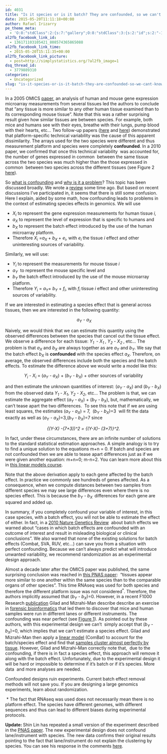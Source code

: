 ```yaml
---
id: 4031
title: "Is it species or is it batch? They are confounded, so we can't know"
date: 2015-05-20T11:11:18+00:00
author: Rafael Irizarry
pe_theme_meta:
  - 'O:8:"stdClass":2:{s:7:"gallery";O:8:"stdClass":3:{s:2:"id";s:2:"-1";s:5:"width";s:0:"";s:6:"height";s:0:"";}s:5:"video";O:8:"stdClass":1:{s:2:"id";s:2:"-1";}}'
al2fb_facebook_link_id:
  - 136171103105421_808574365865088
al2fb_facebook_link_time:
  - 2015-05-20T15:11:35+00:00
al2fb_facebook_link_picture:
  - post=http://simplystatistics.org/?al2fb_image=1
dsq_thread_id:
  - 3779889310
categories:
  - Uncategorized
slug: "is-it-species-or-is-it-batch-they-are-confounded-so-we-cant-know"
---
```

In a 2005 OMICS <a href="http://online.liebertpub.com/doi/abs/10.1089/153623104773547462" target="_blank">paper</a>, an analysis of human and mouse gene expression microarray measurements from several tissues led the authors to conclude that "any tissue is more similar to any other human tissue examined than to its corresponding mouse tissue". Note that this was a rather surprising result given how similar tissues are between species. For example, both mice and humans see with their eyes, breathe with their lungs, pump blood with their hearts, etc... Two follow-up papers (<a href="http://mbe.oxfordjournals.org/content/23/3/530.abstract?ijkey=2c3d98666afbc99949fdcf514f10e3fedadee259&keytype2=tf_ipsecsha" target="_blank">here</a> and <a href="http://mbe.oxfordjournals.org/content/24/6/1283.abstract?ijkey=366fdf09da56a5dd0cfdc5f74082d9c098ae7801&keytype2=tf_ipsecsha" target="_blank">here</a>) demonstrated that platform-specific technical variability was the cause of this apparent dissimilarity. The arrays used for the two species were different and thus measurement platform and species were completely **confounded**. In a 2010 paper, we confirmed that once this technical variability  was accounted for, the number of genes expressed in common  between the same tissue across the two species was much higher than the those expressed in common  between two species across the different tissues (see Figure 2 <a href="http://nar.oxfordjournals.org/content/39/suppl_1/D1011.full" target="_blank">here</a>).

So [what is confounding](http://genomicsclass.github.io/book/pages/confounding.html) and [why is it a problem](http://www.nature.com/ng/journal/v39/n7/full/ng0707-807.html)? This topic has been discussed broadly. We wrote a [review](http://www.nature.com/nrg/journal/v11/n10/full/nrg2825.html) some time ago. But based on recent discussions I've participated in, it seems that there is still some confusion. Here I explain, aided by some math, how confounding leads to problems in the context of estimating species effects in genomics. We will use

  * _X<sub>i</sub>_ to represent the gene expression measurements for human tissue _i,_
  * _a<sub>X</sub>_ to represent the level of expression that is specific to humans and
  * _b<sub>X</sub>_ to represent the batch effect introduced by the use of the human microarray platform.
  * Therefore _X<sub>i</sub>_ =_a<sub>X </sub>_+ _b<sub>X </sub>_+ _e<sub>i</sub>_, with _e<sub>i</sub>_ the tissue _i_ effect and other uninteresting sources of variability.

Similarly, we will use:

  * _Y<sub>i</sub>_ to represent the measurements for mouse tissue _i_
  * _a<sub>Y</sub>_  to represent the mouse specific level and
  * _b<sub>Y</sub>_ the batch effect introduced by the use of the mouse microarray platform.
  * Therefore _Y_<sub>i</sub> = _a<sub>Y</sub>_+ _b<sub>Y</sub>_ + _f<sub>i</sub>_, with _f<sub>i</sub>_ tissue _i_ effect and other uninteresting sources of variability.

If we are interested in estimating a species effect that is general across tissues, then we are interested in the following quantity:

<p style="text-align: center;">
   <em>a<sub>Y</sub> - a<sub>X</sub></em>
</p>

Naively, we would think that we can estimate this quantity using the observed differences between the species that cancel out the tissue effect. We observe a difference for each tissue: _Y<sub>1 </sub>_ - _X<sub>1 </sub>_, _Y<sub>2</sub>_ - _X<sub>2 </sub>_, etc... The problem is that _a<sub>X</sub>_ and _b<sub>X</sub>_ are always together as are _a<sub>Y</sub>_ and _b<sub>Y</sub>_. We say that the batch effect _b<sub>X</sub>_ is **confounded** with the species effect _a<sub>X</sub>_. Therefore, on average, the observed differences include both the species and the batch effects. To estimate the difference above we would write a model like this:

<p style="text-align: center;">
  <em>Y<sub>i</sub></em> - <em>X<sub>i</sub></em> = (<em>a<sub>Y</sub> - a<sub>X</sub></em>) + (<em>b<sub>Y</sub> - b<sub>X</sub></em>) + other sources of variability
</p>

<p style="text-align: left;">
  and then estimate the unknown quantities of interest: (<em>a<sub>Y</sub> - a<sub>X</sub></em>) and (<em>b<sub>Y</sub> - b<sub>X</sub></em>) from the observed data <em>Y<sub>1</sub></em> - <em>X<sub>1</sub></em>, <em>Y<sub>2</sub></em> - <em>X<sub>2</sub></em>, etc... The problem is that, we can estimate the aggregate effect (<em>a<sub>Y</sub> - a<sub>X</sub></em>) + (<em>b<sub>Y</sub> - b<sub>X</sub></em>), but, mathematically, we can't tease apart the two differences.  To see this note that if we are using least squares, the estimates (<em>a<sub>Y</sub> - a<sub>X</sub></em>) = 7,  (<em>b<sub>Y</sub> - b<sub>X</sub></em>)=3  will fit the data exactly as well as (<em>a<sub>Y</sub> - a<sub>X</sub></em>)=3,(<em>b<sub>Y</sub> - b<sub>X</sub></em>)=7 since
</p>

<p style="text-align: center;">
  <em>{(Y-X) -(7+3))^2 = {(Y-X)- (3+7)}^2.</em>
</p>

<p style="text-align: left;">
  In fact, under these circumstances, there are an infinite number of solutions to the standard statistical estimation approaches. A simple analogy is to try to find a unique solution to the equations m+n = 0. If batch and species are not confounded then we are able to tease apart differences just as if we were given another equation: m+n=0; m-n=2. You can learn more about this in <a href="https://www.edx.org/course/introduction-linear-models-matrix-harvardx-ph525-2x">this linear models course</a>.
</p>

<p style="text-align: left;">
  Note that the above derivation apply to each gene affected by the batch effect. In practice we commonly see hundreds of genes affected. As a consequence, when we compute distances between two samples from different species we may see large differences even where there is no species effect. This is because the <em>b<sub>Y</sub> - b<sub>X  </sub></em>differences for each gene are squared and added up.
</p>

<p style="text-align: left;">
  In summary, if you completely confound your variable of interest, in this case species, with a batch effect, you will not be able to estimate the effect of either. In fact, in a <a href="http://www.nature.com/nrg/journal/v11/n10/full/nrg2825.html">2010 Nature Genetics Review</a>  about batch effects we warned about "cases in which batch effects are confounded with an outcome of interest and result in misleading biological or clinical conclusions". We also warned that none of the existing solutions for batch effects (Combat, SVA, RUV, etc...) can save you from a situation with perfect confounding. Because we can't always predict what will introduce unwanted variability, we recommend randomization as an experimental design approach.
</p>

<p style="text-align: left;">
  Almost a decade later after the OMICS paper was published, the same surprising conclusion was reached in <a href="http://www.pnas.org/content/111/48/17224.abstract" target="_blank">this PNAS paper</a>:  "tissues appear more similar to one another within the same species than to the comparable organs of other species". This time RNAseq was used for both species and therefore the different platform issue was not considered<sup>*</sup>. Therefore, the authors implicitly assumed that (<em>b<sub>Y</sub> - b<sub>X</sub></em>)=0. However, in a recent F1000 Research <a href="http://f1000research.com/articles/4-121/v1" target="_blank">publication</a> Gilad and Mizrahi-Man describe describe an exercise in <a href="http://projecteuclid.org/euclid.aoas/1267453942">forensic bioinformatics</a> that led them to discover that mice and human samples were run in different lanes or different instruments. The confounding was near perfect (see <a href="https://f1000researchdata.s3.amazonaws.com/manuscripts/7019/9f5f4330-d81d-46b8-9a3f-d8cb7aaf577e_figure1.gif">Figure 1</a>). As pointed out by these authors, with this experimental design we can't  simply accept that (<em>b<sub>Y</sub> - b<sub>X</sub></em>)=0, which implies that we can't estimate a species effect. Gilad and Mizrahi-Man then apply a <a href="http://biostatistics.oxfordjournals.org/content/8/1/118.abstract">linear model</a> (ComBat) to account for the batch/species effect and find that <a href="https://f1000researchdata.s3.amazonaws.com/manuscripts/7019/9f5f4330-d81d-46b8-9a3f-d8cb7aaf577e_figure3.gif">samples cluster almost perfectly by tissue</a>. However, Gilad and Mizrahi-Man correctly note that,  due to the confounding, if there is in fact a species effect, this approach will remove it along with the batch effect. Unfortunately, due to the experimental design it will be hard or impossible to determine if it's batch or if it's species. More data  and more analyses are needed.
</p>

Confounded designs ruin experiments. Current batch effect removal methods will not save you. If you are designing a large genomics experiments, learn about randomization.

<p style="text-align: left;">
   * The fact that RNAseq was used does not necessarily mean there is no platform effect. The species have different genomes, with different sequences and thus can lead to different biases during experimental protocols.
</p>

<p style="text-align: left;">
  <strong>Update: </strong>Shin Lin has repeated a small version of the experiment described in the <a href="http://www.pnas.org/content/111/48/17224.abstract" target="_blank">PNAS paper</a>. The new experimental design does not confound lane/instrument with species. The new data confirms their original results pointing to the fact that lane/instrument do not explain the clustering by species. You can see his response in the comments <a href="http://f1000research.com/articles/4-121/v1" target="_blank">here</a>.
</p>
